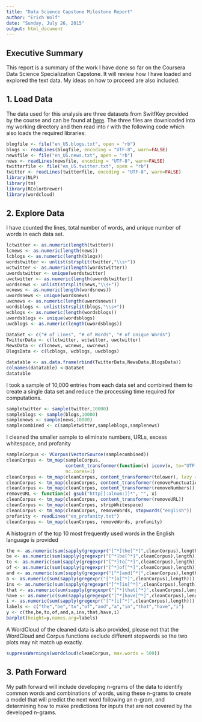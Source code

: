 ```yaml
---
title: "Data Science Capstone Milestone Report"
author: "Erich Wolf"
date: "Sunday, July 26, 2015"
output: html_document
---
```

## Executive Summary 
This report is a summary of the work I have done so far on the Coursera Data Science Specialization Capstone. It will review how I have loaded and explored the text data. My ideas on how to proceed are also included.

## 1. Load Data
The data used for this analysis are three datasets from SwitfKey provided by the course and can be found at [here]( https://d396qusza40orc.cloudfront.net/dsscapstone/dataset/Coursera-SwiftKey.zip). The three files are downloaded into my working directory and then read into r with the following code which also loads the required libraries:
```r
blogfile <- file("en_US.blogs.txt", open = "rb")
blogs <- readLines(blogfile, encoding = "UTF-8", warn=FALSE)
newsfile <- file("en_US.news.txt", open = "rb")
news <- readLines(newsfile, encoding = "UTF-8", warn=FALSE)
twitterfile <- file("en_US.twitter.txt", open = "rb")
twitter <- readLines(twitterfile, encoding = "UTF-8", warn=FALSE)
library(NLP)
library(tm)
library(RColorBrewer)
library(wordcloud)
```

## 2. Explore Data
I have counted the lines, total number of words, and unique number of words in each data set. 
```r
lctwitter <- as.numeric(length(twitter))
lcnews <- as.numeric(length(news))
lcblogs <- as.numeric(length(blogs))
wordstwitter <- unlist(strsplit(twitter,"\\s+"))
wctwitter <- as.numeric(length(wordstwitter))
uwordstwitter <- unique(wordstwitter)
uwctwitter <- as.numeric(length(uwordstwitter))
wordsnews <- unlist(strsplit(news,"\\s+"))
wcnews <- as.numeric(length(wordsnews))
uwordsnews <- unique(wordsnews)
uwcnews <- as.numeric(length(uwordsnews))
wordsblogs <- unlist(strsplit(blogs,"\\s+"))
wcblogs <- as.numeric(length(wordsblogs))
uwordsblogs <- unique(wordsblogs)
uwcblogs <- as.numeric(length(uwordsblogs))

DataSet <- c("# of Lines", "# of Words", "# of Unique Words")
TwitterData <- c(lctwitter, wctwitter, uwctwitter)
NewsData <- c(lcnews, wcnews, uwcnews)
BlogsData <- c(lcblogs, wcblogs, uwcblogs)

datatable <- as.data.frame(rbind(TwitterData,NewsData,BlogsData))
colnames(datatable) <-DataSet
datatable
```
I took a sample of 10,000 entries from each data set and combined them to create a single data set and reduce the processing time required for computations.
```r
sampletwitter <- sample(twitter,10000)
sampleblogs <- sample(blogs,10000)
samplenews <- sample(news,10000)
samplecombined <- c(sampletwitter,sampleblogs,samplenews)
```
I cleaned the smaller sample to eliminate numbers, URLs, excess whitespace, and profanity 
```r
sampleCorpus <- VCorpus(VectorSource(samplecombined))
cleanCorpus <- tm_map(sampleCorpus, 
                      content_transformer(function(x) iconv(x, to="UTF-8", sub="byte")), 
                      mc.cores=1)
cleanCorpus <- tm_map(cleanCorpus, content_transformer(tolower), lazy = TRUE)
cleanCorpus <- tm_map(cleanCorpus, content_transformer(removePunctuation))
cleanCorpus <- tm_map(cleanCorpus, content_transformer(removeNumbers))
removeURL <- function(x) gsub("http[[:alnum:]]*", "", x) 
cleanCorpus <- tm_map(cleanCorpus, content_transformer(removeURL))
cleanCorpus <- tm_map(cleanCorpus, stripWhitespace)
cleanCorpus <- tm_map(cleanCorpus, removeWords, stopwords("english"))
profanity <- readLines("en_profanity.txt")
cleanCorpus <- tm_map(cleanCorpus, removeWords, profanity)
```

A histogram of the top 10 most frequently used words in the English language is provided
```r
the <- as.numeric(sum(sapply(gregexpr("[^*]the[^*]",cleanCorpus),length)))
be <- as.numeric(sum(sapply(gregexpr("[^*]be[^*]",cleanCorpus),length)))
to <- as.numeric(sum(sapply(gregexpr("[^*]to[^*]",cleanCorpus),length)))
of <- as.numeric(sum(sapply(gregexpr("[^*]of[^*]",cleanCorpus),length)))
and <- as.numeric(sum(sapply(gregexpr("[^*]and[^*]",cleanCorpus),length)))
a <- as.numeric(sum(sapply(gregexpr("[^*]a[^*]",cleanCorpus),length)))
ins <- as.numeric(sum(sapply(gregexpr("[^*]in[^*]",cleanCorpus),length)))
that <- as.numeric(sum(sapply(gregexpr("[^*]that[^*]",cleanCorpus),length)))
have <- as.numeric(sum(sapply(gregexpr("[^*]have[^*]",cleanCorpus),length)))
i <- as.numeric(sum(sapply(gregexpr("[^*]i[^*]",cleanCorpus),length)))
labels <- c("the","be","to","of","and","a","in","that","have","i")
y <- c(the,be,to,of,and,a,ins,that,have,i)
barplot(height=y,names.arg=labels)
```

A WordCloud of the cleaned data is also provided, please not that the WordCloud and Corpus functions exclude different stopwords so the two plots may nit match up exactly.
```r
suppressWarnings(wordcloud(cleanCorpus, max.words = 500))
```

## 3. Path Forward
My path forward will include developing n-grams of the data to identify common words and combinations of words, using these n-grams to create a model that will predict the next word following an n-gram, and determining how to make predictions for inputs that are not covered by the developed n-grams.

